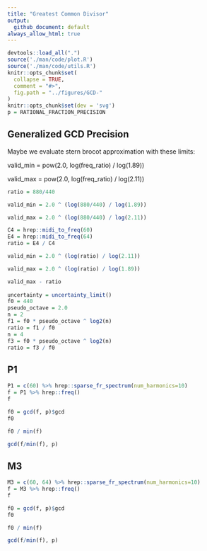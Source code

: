 ```yaml
---
title: "Greatest Common Divisor"
output:
  github_document: default
always_allow_html: true
---
```

```r
devtools::load_all(".")
source('./man/code/plot.R')
source('./man/code/utils.R')
knitr::opts_chunk$set(
  collapse = TRUE,
  comment = "#>",
  fig.path = "../figures/GCD-"
)
knitr::opts_chunk$set(dev = 'svg')
p = RATIONAL_FRACTION_PRECISION
```

## Generalized GCD Precision

Maybe we evaluate stern brocot approximation with these limits:\

valid_min = pow(2.0, log(freq_ratio) / log(1.89))\

valid_max = pow(2.0, log(freq_ratio) / log(2.11))\

```r

ratio = 880/440

valid_min = 2.0 ^ (log(880/440) / log(1.89))

valid_max = 2.0 ^ (log(880/440) / log(2.11))

C4 = hrep::midi_to_freq(60)
E4 = hrep::midi_to_freq(64)
ratio = E4 / C4

valid_min = 2.0 ^ (log(ratio) / log(2.11))

valid_max = 2.0 ^ (log(ratio) / log(1.89))

valid_max - ratio
  
uncertainty = uncertainty_limit()
f0 = 440
pseudo_octave = 2.0
n = 2
f1 = f0 * pseudo_octave ^ log2(n)
ratio = f1 / f0
n = 4
f3 = f0 * pseudo_octave ^ log2(n)
ratio = f3 / f0
```
## P1

```r
P1 = c(60) %>% hrep::sparse_fr_spectrum(num_harmonics=10)
f = P1 %>% hrep::freq()
f
```

```r
f0 = gcd(f, p)$gcd
f0
```

```r
f0 / min(f)
```

```r
gcd(f/min(f), p)
```

## M3

```r
M3 = c(60, 64) %>% hrep::sparse_fr_spectrum(num_harmonics=10)
f = M3 %>% hrep::freq()
f
```

```r
f0 = gcd(f, p)$gcd
f0
```

```r
f0 / min(f)
```

```r
gcd(f/min(f), p)
```
